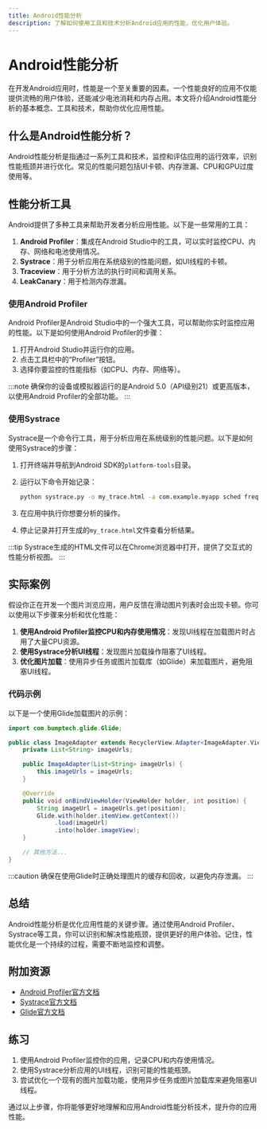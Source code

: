 ```yaml
---
title: Android性能分析
description: 了解如何使用工具和技术分析Android应用的性能，优化用户体验。
---
```


# Android性能分析

在开发Android应用时，性能是一个至关重要的因素。一个性能良好的应用不仅能提供流畅的用户体验，还能减少电池消耗和内存占用。本文将介绍Android性能分析的基本概念、工具和技术，帮助你优化应用性能。

## 什么是Android性能分析？

Android性能分析是指通过一系列工具和技术，监控和评估应用的运行效率，识别性能瓶颈并进行优化。常见的性能问题包括UI卡顿、内存泄漏、CPU和GPU过度使用等。

## 性能分析工具

Android提供了多种工具来帮助开发者分析应用性能。以下是一些常用的工具：

1. **Android Profiler**：集成在Android Studio中的工具，可以实时监控CPU、内存、网络和电池使用情况。
2. **Systrace**：用于分析应用在系统级别的性能问题，如UI线程的卡顿。
3. **Traceview**：用于分析方法的执行时间和调用关系。
4. **LeakCanary**：用于检测内存泄漏。

### 使用Android Profiler

Android Profiler是Android Studio中的一个强大工具，可以帮助你实时监控应用的性能。以下是如何使用Android Profiler的步骤：

1. 打开Android Studio并运行你的应用。
2. 点击工具栏中的“Profiler”按钮。
3. 选择你要监控的性能指标（如CPU、内存、网络等）。

:::note
确保你的设备或模拟器运行的是Android 5.0（API级别21）或更高版本，以使用Android Profiler的全部功能。
:::

### 使用Systrace

Systrace是一个命令行工具，用于分析应用在系统级别的性能问题。以下是如何使用Systrace的步骤：

1. 打开终端并导航到Android SDK的`platform-tools`目录。
2. 运行以下命令开始记录：

   ```bash
   python systrace.py -o my_trace.html -a com.example.myapp sched freq idle am wm gfx view
   ```

3. 在应用中执行你想要分析的操作。
4. 停止记录并打开生成的`my_trace.html`文件查看分析结果。

:::tip
Systrace生成的HTML文件可以在Chrome浏览器中打开，提供了交互式的性能分析视图。
:::

## 实际案例

假设你正在开发一个图片浏览应用，用户反馈在滑动图片列表时会出现卡顿。你可以使用以下步骤来分析和优化性能：

1. **使用Android Profiler监控CPU和内存使用情况**：发现UI线程在加载图片时占用了大量CPU资源。
2. **使用Systrace分析UI线程**：发现图片加载操作阻塞了UI线程。
3. **优化图片加载**：使用异步任务或图片加载库（如Glide）来加载图片，避免阻塞UI线程。

### 代码示例

以下是一个使用Glide加载图片的示例：

```java
import com.bumptech.glide.Glide;

public class ImageAdapter extends RecyclerView.Adapter<ImageAdapter.ViewHolder> {
    private List<String> imageUrls;

    public ImageAdapter(List<String> imageUrls) {
        this.imageUrls = imageUrls;
    }

    @Override
    public void onBindViewHolder(ViewHolder holder, int position) {
        String imageUrl = imageUrls.get(position);
        Glide.with(holder.itemView.getContext())
             .load(imageUrl)
             .into(holder.imageView);
    }

    // 其他方法...
}
```

:::caution
确保在使用Glide时正确处理图片的缓存和回收，以避免内存泄漏。
:::

## 总结

Android性能分析是优化应用性能的关键步骤。通过使用Android Profiler、Systrace等工具，你可以识别和解决性能瓶颈，提供更好的用户体验。记住，性能优化是一个持续的过程，需要不断地监控和调整。

## 附加资源

- [Android Profiler官方文档](https://developer.android.com/studio/profile/android-profiler)
- [Systrace官方文档](https://developer.android.com/topic/performance/tracing)
- [Glide官方文档](https://bumptech.github.io/glide/)

## 练习

1. 使用Android Profiler监控你的应用，记录CPU和内存使用情况。
2. 使用Systrace分析应用的UI线程，识别可能的性能瓶颈。
3. 尝试优化一个现有的图片加载功能，使用异步任务或图片加载库来避免阻塞UI线程。

通过以上步骤，你将能够更好地理解和应用Android性能分析技术，提升你的应用性能。